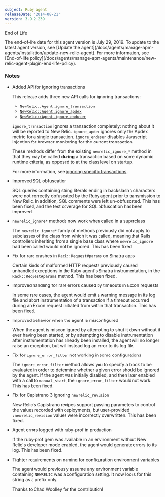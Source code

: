 ```yaml
---
subject: Ruby agent
releaseDate: '2014-08-21'
version: 3.9.2.239
---
```


End of Life

<Callout variant="important">
  The end-of-life date for this agent version is July 29, 2019. To update to the latest agent version, see [Update the agent](/docs/agents/manage-apm-agents/installation/update-new-relic-agent). For more information, see [End-of-life policy](/docs/agents/manage-apm-agents/maintenance/new-relic-agent-plugin-end-life-policy).
</Callout>

### Notes

* Added API for ignoring transactions

  This release adds three new API calls for ignoring transactions:

  * `NewRelic::Agent.ignore_transaction`
  * [`NewRelic::Agent.ignore_apdex`](/docs/agents/ruby-agent/installation-and-configuration/ignoring-specific-transactions#apdex)
  * [`NewRelic::Agent.ignore_enduser`](/docs/agents/ruby-agent/installation-and-configuration/ignoring-specific-transactions#page-load-timing-rum)

  `ignore_transaction` ignores a transaction completely: nothing about it will be reported to New Relic. `ignore_apdex` ignores only the Apdex metric for a single transaction. `ignore_enduser` disables Javascript injection for browser monitoring for the current transaction.

  These methods differ from the existing `newrelic_ignore_*` method in that they may be called **during** a transaction based on some dynamic runtime criteria, as opposed to at the class level on startup.

  For more information, see [ignoring specific transactions](/docs/agents/ruby-agent/installation-and-configuration/ignoring-specific-transactions).
* Improved SQL obfuscation

  SQL queries containing string literals ending in backslash `\` characters were not correctly obfuscated by the Ruby agent prior to transmission to New Relic. In addition, SQL comments were left un-obfuscated. This has been fixed, and the test coverage for SQL obfuscation has been improved.
* `newrelic_ignore*` methods now work when called in a superclass

  The `newrelic_ignore*` family of methods previously did not apply to subclasses of the class from which it was called, meaning that Rails controllers inheriting from a single base class where `newrelic_ignore` had been called would not be ignored. This has been fixed.
* Fix for rare crashes in `Rack::Request#params` on Sinatra apps

  Certain kinds of malformed HTTP requests previously caused unhandled exceptions in the Ruby agent's Sinatra instrumentation, in the `Rack::Request#params` method. This has been fixed.
* Improved handling for rare errors caused by timeouts in Excon requests

  In some rare cases, the agent would emit a warning message in its log file and abort instrumentation of a transaction if a timeout occurred during an Excon request initiated from within that transaction. This has been fixed.
* Improved behavior when the agent is misconfigured

  When the agent is misconfigured by attempting to shut it down without it ever having been started, or by attempting to disable instrumentation after instrumentation has already been installed, the agent will no longer raise an exception, but will instead log an error to its log file.
* Fix for `ignore_error_filter` not working in some configurations

  The `ignore_error_filter` method allows you to specify a block to be evaluated in order to determine whether a given error should be ignored by the agent. If the agent was initially disabled, and then later enabled with a call to `manual_start`, the `ignore_error_filter` would not work. This has been fixed.
* Fix for Capistrano 3 ignoring `newrelic_revision`

  New Relic's Capistrano recipes support passing parameters to control the values recorded with deployments, but user-provided `:newrelic_revision` values were incorrectly overwritten. This has been fixed.
* Agent errors logged with ruby-prof in production

  If the ruby-prof gem was available in an environment without New Relic's developer mode enabled, the agent would generate errors to its log. This has been fixed.
* Tighter requirements on naming for configuration environment variables

  The agent would previously assume any environment variable containing `NEWRELIC` was a configuration setting. It now looks for this string as a prefix only.

  Thanks to Chad Woolley for the contribution!
